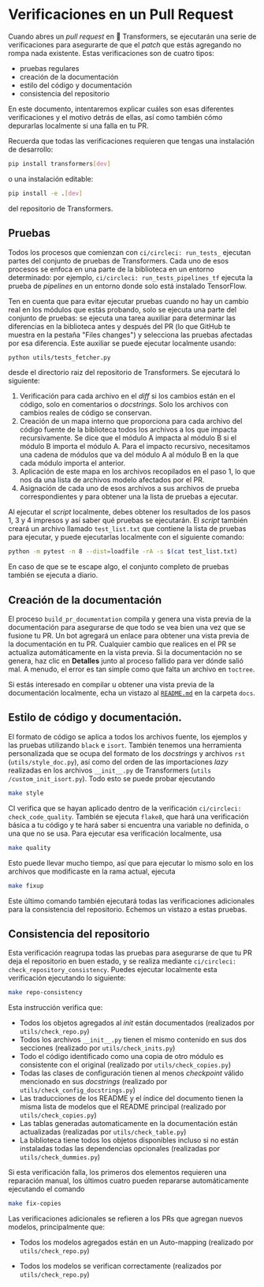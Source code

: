 <!---
Copyright 2020 The HuggingFace Team. All rights reserved.

Licensed under the Apache License, Version 2.0 (the "License");
you may not use this file except in compliance with the License.
You may obtain a copy of the License at

    http://www.apache.org/licenses/LICENSE-2.0

Unless required by applicable law or agreed to in writing, software
distributed under the License is distributed on an "AS IS" BASIS,
WITHOUT WARRANTIES OR CONDITIONS OF ANY KIND, either express or implied.
See the License for the specific language governing permissions and
limitations under the License.
-->

# Verificaciones en un Pull Request

Cuando abres un _pull request_ en 🤗 Transformers, se ejecutarán una serie de verificaciones para asegurarte de que el _patch_ que estás agregando no rompa nada existente. Estas verificaciones son de cuatro tipos:
- pruebas regulares
- creación de la documentación
- estilo del código y documentación
- consistencia del repositorio

En este documento, intentaremos explicar cuáles son esas diferentes verificaciones y el motivo detrás de ellas, así como también cómo depurarlas localmente si una falla en tu PR.

Recuerda que todas las verificaciones requieren que tengas una instalación de desarrollo:

```bash
pip install transformers[dev]
```

o una instalación editable:

```bash
pip install -e .[dev]
```

del repositorio de Transformers.

## Pruebas

Todos los procesos que comienzan con `ci/circleci: run_tests_` ejecutan partes del conjunto de pruebas de Transformers. Cada uno de esos procesos se enfoca en una parte de la biblioteca en un entorno determinado: por ejemplo, `ci/circleci: run_tests_pipelines_tf` ejecuta la prueba de _pipelines_ en un entorno donde solo está instalado TensorFlow.

Ten en cuenta que para evitar ejecutar pruebas cuando no hay un cambio real en los módulos que estás probando, solo se ejecuta una parte del conjunto de pruebas: se ejecuta una tarea auxiliar para determinar las diferencias en la biblioteca antes y después del PR (lo que GitHub te muestra en la pestaña "Files changes") y selecciona las pruebas afectadas por esa diferencia. Este auxiliar se puede ejecutar localmente usando:

```bash
python utils/tests_fetcher.py
```

desde el directorio raiz del repositorio de Transformers. Se ejecutará lo siguiente:

1. Verificación para cada archivo en el _diff_ si los cambios están en el código, solo en comentarios o _docstrings_. Solo los archivos con cambios reales de código se conservan.
2. Creación de un mapa interno que proporciona para cada archivo del código fuente de la biblioteca todos los archivos a los que impacta recursivamente. Se dice que el módulo A impacta al módulo B si el módulo B importa el módulo A. Para el impacto recursivo, necesitamos una cadena de módulos que va del módulo A al módulo B en la que cada módulo importa el anterior.
3. Aplicación de este mapa en los archivos recopilados en el paso 1, lo que nos da una lista de archivos modelo afectados por el PR.
4. Asignación de cada uno de esos archivos a sus archivos de prueba correspondientes y para obtener una la lista de pruebas a ejecutar.

Al ejecutar el _script_ localmente, debes obtener los resultados de los pasos 1, 3 y 4 impresos y así saber qué pruebas se ejecutarán. El _script_ también creará un archivo llamado `test_list.txt` que contiene la lista de pruebas para ejecutar, y puede ejecutarlas localmente con el siguiente comando:

```bash
python -m pytest -n 8 --dist=loadfile -rA -s $(cat test_list.txt)
```

En caso de que se te escape algo, el conjunto completo de pruebas también se ejecuta a diario.

## Creación de la documentación

El proceso `build_pr_documentation` compila y genera una vista previa de la documentación para asegurarse de que todo se vea bien una vez que se fusione tu PR. Un bot agregará un enlace para obtener una vista previa de la documentación en tu PR. Cualquier cambio que realices en el PR se actualiza automáticamente en la vista previa. Si la documentación no se genera, haz clic en **Detalles** junto al proceso fallido para ver dónde salió mal. A menudo, el error es tan simple como que falta un archivo en `toctree`.

Si estás interesado en compilar u obtener una vista previa de la documentación localmente, echa un vistazo al [`README.md`](https://github.com/huggingface/transformers/tree/main/docs) en la carpeta `docs`.

## Estilo de código y documentación.

El formato de código se aplica a todos los archivos fuente, los ejemplos y las pruebas utilizando `black` e `isort`. También tenemos una herramienta personalizada que se ocupa del formato de los _docstrings_ y archivos `rst` (`utils/style_doc.py`), así como del orden de las importaciones _lazy_ realizadas en los archivos `__init__.py` de Transformers (`utils /custom_init_isort.py`). Todo esto se puede probar ejecutando

```bash
make style
```

CI verifica que se hayan aplicado dentro de la verificación `ci/circleci: check_code_quality`. También se ejecuta `flake8`, que hará una verificación básica a tu código y te hará saber si encuentra una variable no definida, o una que no se usa. Para ejecutar esa verificación localmente, usa

```bash
make quality
```

Esto puede llevar mucho tiempo, así que para ejecutar lo mismo solo en los archivos que modificaste en la rama actual, ejecuta

```bash
make fixup
```

Este último comando también ejecutará todas las verificaciones adicionales para la consistencia del repositorio. Echemos un vistazo a estas pruebas.

## Consistencia del repositorio

Esta verificación reagrupa todas las pruebas para asegurarse de que tu PR deja el repositorio en buen estado, y se realiza mediante `ci/circleci: check_repository_consistency`. Puedes ejecutar localmente esta verificación ejecutando lo siguiente:

```bash
make repo-consistency
```

Esta instrucción verifica que:

- Todos los objetos agregados al _init_ están documentados (realizados por `utils/check_repo.py`)
- Todos los archivos `__init__.py` tienen el mismo contenido en sus dos secciones (realizado por `utils/check_inits.py`)
- Todo el código identificado como una copia de otro módulo es consistente con el original (realizado por `utils/check_copies.py`)
- Todas las clases de configuración tienen al menos _checkpoint_ válido mencionado en sus _docstrings_ (realizado por `utils/check_config_docstrings.py`)
- Las traducciones de los README y el índice del documento tienen la misma lista de modelos que el README principal (realizado por `utils/check_copies.py`)
- Las tablas generadas automaticamente en la documentación están actualizadas (realizadas por `utils/check_table.py`)
- La biblioteca tiene todos los objetos disponibles incluso si no están instaladas todas las dependencias opcionales (realizadas por `utils/check_dummies.py`)

Si esta verificación falla, los primeros dos elementos requieren una reparación manual, los últimos cuatro pueden repararse automáticamente ejecutando el comando

```bash
make fix-copies
```

Las verificaciones adicionales se refieren a los PRs que agregan nuevos modelos, principalmente que:

- Todos los modelos agregados están en un Auto-mapping (realizado por `utils/check_repo.py`)
<!-- TODO Sylvain, add a check that makes sure the common tests are implemented.-->
- Todos los modelos se verifican correctamente (realizados por `utils/check_repo.py`)

<!-- TODO Sylvain, add the following
- All models are added to the main README, inside the main doc
- All checkpoints used actually exist on the Hub

-->
